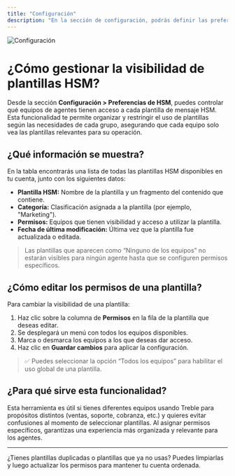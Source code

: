 ```yaml
---
title: "Configuración"
description: "En la sección de configuración, podrás definir las preferencias que se adaptan mejor a tu operación en términos de cómo quieres que tus agentes visualicen la lista de contactos de la empresa."
---
```


<img src="/images/agent-config-1.png" alt="Configuración" />

# ¿Cómo gestionar la visibilidad de plantillas HSM?

Desde la sección **Configuración > Preferencias de HSM**, puedes controlar qué equipos de agentes tienen acceso a cada plantilla de mensaje HSM. Esta funcionalidad te permite organizar y restringir el uso de plantillas según las necesidades de cada grupo, asegurando que cada equipo solo vea las plantillas relevantes para su operación.

## ¿Qué información se muestra?

En la tabla encontrarás una lista de todas las plantillas HSM disponibles en tu cuenta, junto con los siguientes datos:

- **Plantilla HSM:** Nombre de la plantilla y un fragmento del contenido que contiene.
- **Categoría:** Clasificación asignada a la plantilla (por ejemplo, "Marketing").
- **Permisos:** Equipos que tienen visibilidad y acceso a utilizar la plantilla.
- **Fecha de última modificación:** Última vez que la plantilla fue actualizada o editada.

> Las plantillas que aparecen como “Ninguno de los equipos” no estarán visibles para ningún agente hasta que se configuren permisos específicos.

## ¿Cómo editar los permisos de una plantilla?

Para cambiar la visibilidad de una plantilla:

1. Haz clic sobre la columna de **Permisos** en la fila de la plantilla que deseas editar.
2. Se desplegará un menú con todos los equipos disponibles.
3. Marca o desmarca los equipos a los que deseas dar acceso.
4. Haz clic en **Guardar cambios** para aplicar la configuración.

> ✅ Puedes seleccionar la opción “Todos los equipos” para habilitar el uso global de una plantilla.

## ¿Para qué sirve esta funcionalidad?

Esta herramienta es útil si tienes diferentes equipos usando Treble para propósitos distintos (ventas, soporte, cobranza, etc.) y quieres evitar confusiones al momento de seleccionar plantillas. Al asignar permisos específicos, garantizas una experiencia más organizada y relevante para los agentes.

---

¿Tienes plantillas duplicadas o plantillas que ya no usas? Puedes limpiarlas y luego actualizar los permisos para mantener tu cuenta ordenada.
